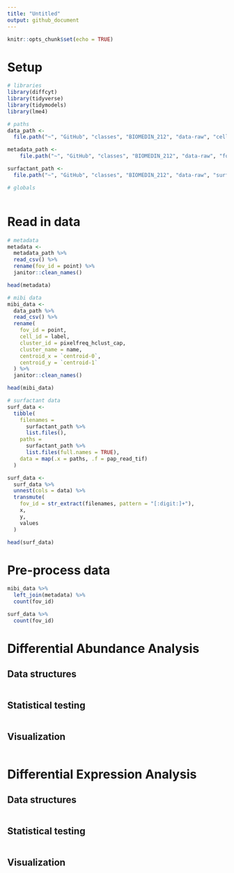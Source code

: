 ```yaml
---
title: "Untitled"
output: github_document
---
```


```r
knitr::opts_chunk$set(echo = TRUE)
```

# Setup

```r
# libraries
library(diffcyt)
library(tidyverse)
library(tidymodels)
library(lme4)

# paths 
data_path <- 
  file.path("~", "GitHub", "classes", "BIOMEDIN_212", "data-raw", "cell_table.csv")

metadata_path <- 
    file.path("~", "GitHub", "classes", "BIOMEDIN_212", "data-raw", "fov_labels.csv")

surfactant_path <- 
  file.path("~", "GitHub", "classes", "BIOMEDIN_212", "data-raw", "surfactant_masks")

# globals 



```

# Read in data

```r
# metadata 
metadata <- 
  metadata_path %>% 
  read_csv() %>% 
  rename(fov_id = point) %>% 
  janitor::clean_names()

head(metadata)

# mibi data
mibi_data <- 
  data_path %>% 
  read_csv() %>% 
  rename(
    fov_id = point, 
    cell_id = label, 
    cluster_id = pixelfreq_hclust_cap,
    cluster_name = name, 
    centroid_x = `centroid-0`, 
    centroid_y = `centroid-1`
  ) %>% 
  janitor::clean_names()

head(mibi_data)

# surfactant data
surf_data <- 
  tibble(
    filenames = 
      surfactant_path %>% 
      list.files(), 
    paths = 
      surfactant_path %>% 
      list.files(full.names = TRUE), 
    data = map(.x = paths, .f = pap_read_tif)
  )

surf_data <- 
  surf_data %>% 
  unnest(cols = data) %>% 
  transmute(
    fov_id = str_extract(filenames, pattern = "[:digit:]+"), 
    x, 
    y, 
    values
  )

head(surf_data)

```


# Pre-process data

```r
mibi_data %>% 
  left_join(metadata) %>% 
  count(fov_id)

surf_data %>% 
  count(fov_id)
```


# Differential Abundance Analysis

## Data structures

```r

```


## Statistical testing

```r

```


## Visualization

```r

```



# Differential Expression Analysis

## Data structures

```r

```


## Statistical testing

```r

```


## Visualization

```r

```


